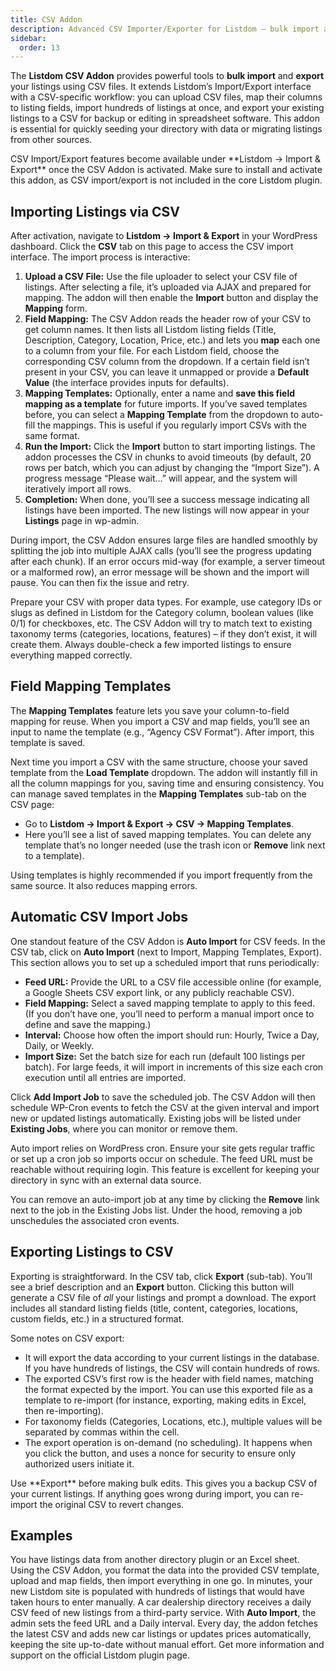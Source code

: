 ```yaml
---
title: CSV Addon
description: Advanced CSV Importer/Exporter for Listdom – bulk import and export listings using CSV files with field mapping.
sidebar:
  order: 13
---
```



The **Listdom CSV Addon** provides powerful tools to **bulk import** and **export** your listings using CSV files. It extends Listdom’s Import/Export interface with a CSV-specific workflow: you can upload CSV files, map their columns to listing fields, import hundreds of listings at once, and export your existing listings to a CSV for backup or editing in spreadsheet software. This addon is essential for quickly seeding your directory with data or migrating listings from other sources.

<Aside type="note">
CSV Import/Export features become available under **Listdom → Import & Export** once the CSV Addon is activated. Make sure to install and activate this addon, as CSV import/export is not included in the core Listdom plugin.
</Aside>

## Importing Listings via CSV

After activation, navigate to **Listdom → Import & Export** in your WordPress dashboard. Click the **CSV** tab on this page to access the CSV import interface. The import process is interactive:

1. **Upload a CSV File:** Use the file uploader to select your CSV file of listings. After selecting a file, it’s uploaded via AJAX and prepared for mapping. The addon will then enable the **Import** button and display the **Mapping** form.
2. **Field Mapping:** The CSV Addon reads the header row of your CSV to get column names. It then lists all Listdom listing fields (Title, Description, Category, Location, Price, etc.) and lets you **map** each one to a column from your file. For each Listdom field, choose the corresponding CSV column from the dropdown. If a certain field isn’t present in your CSV, you can leave it unmapped or provide a **Default Value** (the interface provides inputs for defaults).
3. **Mapping Templates:** Optionally, enter a name and **save this field mapping as a template** for future imports. If you’ve saved templates before, you can select a **Mapping Template** from the dropdown to auto-fill the mappings. This is useful if you regularly import CSVs with the same format.
4. **Run the Import:** Click the **Import** button to start importing listings. The addon processes the CSV in chunks to avoid timeouts (by default, 20 rows per batch, which you can adjust by changing the “Import Size”). A progress message “Please wait…” will appear, and the system will iteratively import all rows.
5. **Completion:** When done, you’ll see a success message indicating all listings have been imported. The new listings will now appear in your **Listings** page in wp-admin.

During import, the CSV Addon ensures large files are handled smoothly by splitting the job into multiple AJAX calls (you’ll see the progress updating after each chunk). If an error occurs mid-way (for example, a server timeout or a malformed row), an error message will be shown and the import will pause. You can then fix the issue and retry.

<Aside type="tip">
Prepare your CSV with proper data types. For example, use category IDs or slugs as defined in Listdom for the Category column, boolean values (like 0/1) for checkboxes, etc. The CSV Addon will try to match text to existing taxonomy terms (categories, locations, features) – if they don’t exist, it will create them. Always double-check a few imported listings to ensure everything mapped correctly.
</Aside>

## Field Mapping Templates

The **Mapping Templates** feature lets you save your column-to-field mapping for reuse. When you import a CSV and map fields, you’ll see an input to name the template (e.g., “Agency CSV Format”). After import, this template is saved.

Next time you import a CSV with the same structure, choose your saved template from the **Load Template** dropdown. The addon will instantly fill in all the column mappings for you, saving time and ensuring consistency. You can manage saved templates in the **Mapping Templates** sub-tab on the CSV page:

- Go to **Listdom → Import & Export → CSV → Mapping Templates**.
- Here you’ll see a list of saved mapping templates. You can delete any template that’s no longer needed (use the trash icon or **Remove** link next to a template).

Using templates is highly recommended if you import frequently from the same source. It also reduces mapping errors.

## Automatic CSV Import Jobs

One standout feature of the CSV Addon is **Auto Import** for CSV feeds. In the CSV tab, click on **Auto Import** (next to Import, Mapping Templates, Export). This section allows you to set up a scheduled import that runs periodically:

- **Feed URL:** Provide the URL to a CSV file accessible online (for example, a Google Sheets CSV export link, or any publicly reachable CSV).
- **Field Mapping:** Select a saved mapping template to apply to this feed. (If you don’t have one, you’ll need to perform a manual import once to define and save the mapping.)
- **Interval:** Choose how often the import should run: Hourly, Twice a Day, Daily, or Weekly.
- **Import Size:** Set the batch size for each run (default 100 listings per batch). For large feeds, it will import in increments of this size each cron execution until all entries are imported.

Click **Add Import Job** to save the scheduled job. The CSV Addon will then schedule WP-Cron events to fetch the CSV at the given interval and import new or updated listings automatically. Existing jobs will be listed under **Existing Jobs**, where you can monitor or remove them.

<Aside type="note">
Auto import relies on WordPress cron. Ensure your site gets regular traffic or set up a cron job so imports occur on schedule. The feed URL must be reachable without requiring login. This feature is excellent for keeping your directory in sync with an external data source.
</Aside>

You can remove an auto-import job at any time by clicking the **Remove** link next to the job in the Existing Jobs list. Under the hood, removing a job unschedules the associated cron events.

## Exporting Listings to CSV

Exporting is straightforward. In the CSV tab, click **Export** (sub-tab). You’ll see a brief description and an **Export** button. Clicking this button will generate a CSV file of *all* your listings and prompt a download. The export includes all standard listing fields (title, content, categories, locations, custom fields, etc.) in a structured format.

Some notes on CSV export:

- It will export the data according to your current listings in the database. If you have hundreds of listings, the CSV will contain hundreds of rows.
- The exported CSV’s first row is the header with field names, matching the format expected by the import. You can use this exported file as a template to re-import (for instance, exporting, making edits in Excel, then re-importing).
- For taxonomy fields (Categories, Locations, etc.), multiple values will be separated by commas within the cell.
- The export operation is on-demand (no scheduling). It happens when you click the button, and uses a nonce for security to ensure only authorized users initiate it.

<Aside type="tip">
Use **Export** before making bulk edits. This gives you a backup CSV of your current listings. If anything goes wrong during import, you can re-import the original CSV to revert changes.
</Aside>

## Examples

<CardGrid>
  <Card title="Migrating from Another Directory">
    You have listings data from another directory plugin or an Excel sheet. Using the CSV Addon, you format the data into the provided CSV template, upload and map fields, then import everything in one go. In minutes, your new Listdom site is populated with hundreds of listings that would have taken hours to enter manually.
  </Card>
  <Card title="Automated Feed Import">
    A car dealership directory receives a daily CSV feed of new listings from a third-party service. With <strong>Auto Import</strong>, the admin sets the feed URL and a Daily interval. Every day, the addon fetches the latest CSV and adds new car listings or updates prices automatically, keeping the site up-to-date without manual effort.
  </Card>
</CardGrid>

<LinkCard href="https://wordpress.org/plugins/listdom/" title="Listdom Plugin on WordPress.org">
  Get more information and support on the official Listdom plugin page.
</LinkCard>
